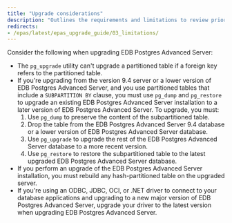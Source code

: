 ```yaml
---
title: "Upgrade considerations"
description: "Outlines the requirements and limitations to review prior to upgrading"
redirects:
- /epas/latest/epas_upgrade_guide/03_limitations/
---
```


Consider the following when upgrading EDB Postgres Advanced Server:


-   The `pg_upgrade` utility can't upgrade a partitioned table if a foreign key refers to the partitioned table.
-   If you're upgrading from the version 9.4 server or a lower version of EDB Postgres Advanced Server, and you use partitioned tables that include a `SUBPARTITION BY` clause, you must use `pg_dump` and `pg_restore` to upgrade an existing EDB Postgres Advanced Server installation to a later version of EDB Postgres Advanced Server. To upgrade, you must:
    1.  Use `pg_dump` to preserve the content of the subpartitioned table.
    2.  Drop the table from the EDB Postgres Advanced Server 9.4 database or a lower version of EDB Postgres Advanced Server database.
    3.  Use `pg_upgrade` to upgrade the rest of the EDB Postgres Advanced Server database to a more recent version.
    4.  Use `pg_restore` to restore the subpartitioned table to the latest upgraded EDB Postgres Advanced Server database.
-   If you perform an upgrade of the EDB Postgres Advanced Server installation, you must rebuild any hash-partitioned table on the upgraded server.
-   If you're using an ODBC, JDBC, OCI, or .NET driver to connect to your database applications and upgrading to a new major version of EDB Postgres Advanced Server, upgrade your driver to the latest version when upgrading EDB Postgres Advanced Server.
